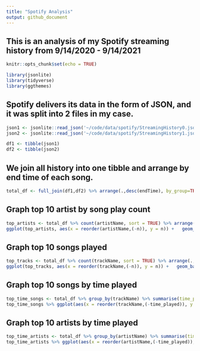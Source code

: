 ```yaml
---
title: "Spotify Analysis"
output: github_document
---
```


## This is an analysis of my Spotify streaming history from 9/14/2020 - 9/14/2021

```r
knitr::opts_chunk$set(echo = TRUE)
```
```r
library(jsonlite)
library(tidyverse)
library(ggthemes)
```

## Spotify delivers its data in the form of JSON, and it was split into 2 files in my case.

```r
json1 <- jsonlite::read_json('~/code/data/spotify/StreamingHistory0.json', simplifyDataFrame = TRUE)
json2 <- jsonlite::read_json('~/code/data/spotify/StreamingHistory1.json', simplifyDataFrame = TRUE)
```

```r
df1 <- tibble(json1)
df2 <- tibble(json2)
```

## We join all history into one tibble and arrange by end time of each song.
```r
total_df <- full_join(df1,df2) %>% arrange(.,desc(endTime), by_group=TRUE)
```

## Graph top 10 artist by song play count
```r
top_artists <- total_df %>% count(artistName, sort = TRUE) %>% arrange(.,desc(n), by_group=TRUE) %>% top_n(10)
ggplot(top_artists, aes(x = reorder(artistName,(-n)), y = n)) +   geom_bar(stat = 'identity') + theme(axis.text.x = element_text(angle = 90, vjust = 0.5, hjust=1)) + xlab("Artist Name") + ylab("Number of plays")
```

## Graph top 10 songs played
```r
top_tracks <- total_df %>% count(trackName, sort = TRUE) %>% arrange(.,desc(n), by_group=TRUE) %>% top_n(10)
ggplot(top_tracks, aes(x = reorder(trackName,(-n)), y = n)) +   geom_bar(stat = 'identity') + theme(axis.text.x = element_text(angle = 90, vjust = 0.5, hjust=1)) + xlab("Track Name") + ylab("Number of plays")
```

## Graph top 10 songs by time played
```r
top_time_songs <- total_df %>% group_by(trackName) %>% summarise(time_played = (sum(msPlayed)/1000)/60) %>% arrange(desc(time_played, by_group = TRUE)) %>% top_n(9)
top_time_songs %>% ggplot(aes(x = reorder(trackName,(-time_played)), y = time_played)) +   geom_bar(stat = 'identity') + theme(axis.text.x = element_text(angle = 90, vjust = 0.5, hjust=1)) + xlab("Track Name") + ylab("Time Played (minutes)")
```

## Graph top 10 artists by time played
```r
top_time_artists <- total_df %>% group_by(artistName) %>% summarise(time_played = (sum(msPlayed)/1000)/60) %>% arrange(desc(time_played, by_group = TRUE)) %>% top_n(9)
top_time_artists %>% ggplot(aes(x = reorder(artistName,(-time_played)), y = time_played)) +   geom_bar(stat = 'identity') + theme(axis.text.x = element_text(angle = 90, vjust = 0.5, hjust=1)) + xlab("Artist Name") + ylab("Time Played (minutes)")
```
